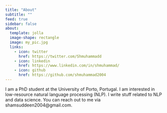 ```yaml
---
title: "About"
subtitle: ""
feed: true
sidebar: false
about:
  template: jolla
  image-shape: rectangle
  image: my_pic.jpg
  links:
    - icon: twitter
      href: https://twitter.com/Shmuhammadd
    - icon: linkedin
      href: https://www.linkedin.com/in/shmuhammad/
    - icon: github
      href: https://github.com/shmuhammad2004
---
```


I am a PhD student at the University of Porto, Portugal. I am interested in low-resource natural language processing (NLP). I write stuff related to NLP and data science. You can reach out to me via shamsuddeen2004@gmail.com.



